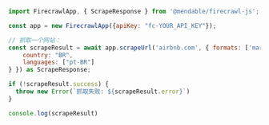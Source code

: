 ```js Node
import FirecrawlApp, { ScrapeResponse } from '@mendable/firecrawl-js';

const app = new FirecrawlApp({apiKey: "fc-YOUR_API_KEY"});

// 抓取一个网站：
const scrapeResult = await app.scrapeUrl('airbnb.com', { formats: ['markdown', 'html'], location: {
    country: "BR",
    languages: ["pt-BR"]
} }) as ScrapeResponse;

if (!scrapeResult.success) {
  throw new Error(`抓取失败: ${scrapeResult.error}`)
}

console.log(scrapeResult)
```

